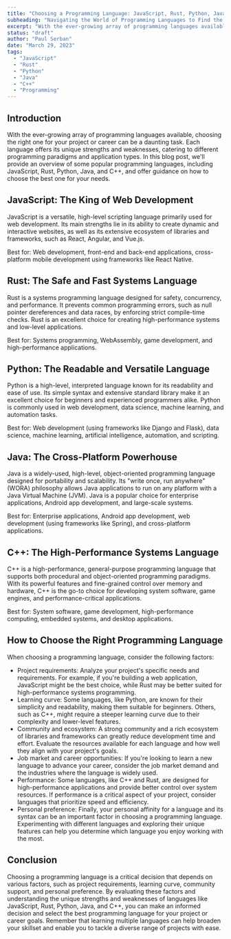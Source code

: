 ```yaml
---
title: "Choosing a Programming Language: JavaScript, Rust, Python, Java, C++, and More"
subheading: "Navigating the World of Programming Languages to Find the Best Fit for Your Needs"
excerpt: "With the ever-growing array of programming languages available, choosing the right one for your project or career can be a daunting task. Each language offers its unique strengths and weaknesses, catering to different programming paradigms and application types. In this blog post, we'll provide an overview of some popular programming languages, including JavaScript, Rust, Python, Java, and C++, and offer guidance on how to choose the best one for your needs."
status: "draft"
author: "Paul Serban"
date: "March 29, 2023"
tags:
  - "JavaScript"
  - "Rust"
  - "Python"
  - "Java"
  - "C++"
  - "Programming"
---
```


## Introduction

With the ever-growing array of programming languages available, choosing the right one for your project or career can be a daunting task. Each language offers its unique strengths and weaknesses, catering to different programming paradigms and application types. In this blog post, we'll provide an overview of some popular programming languages, including JavaScript, Rust, Python, Java, and C++, and offer guidance on how to choose the best one for your needs.

## JavaScript: The King of Web Development
JavaScript is a versatile, high-level scripting language primarily used for web development. Its main strengths lie in its ability to create dynamic and interactive websites, as well as its extensive ecosystem of libraries and frameworks, such as React, Angular, and Vue.js.

Best for: Web development, front-end and back-end applications, cross-platform mobile development using frameworks like React Native.

## Rust: The Safe and Fast Systems Language
Rust is a systems programming language designed for safety, concurrency, and performance. It prevents common programming errors, such as null pointer dereferences and data races, by enforcing strict compile-time checks. Rust is an excellent choice for creating high-performance systems and low-level applications.

Best for: Systems programming, WebAssembly, game development, and high-performance applications.

## Python: The Readable and Versatile Language
Python is a high-level, interpreted language known for its readability and ease of use. Its simple syntax and extensive standard library make it an excellent choice for beginners and experienced programmers alike. Python is commonly used in web development, data science, machine learning, and automation tasks.

Best for: Web development (using frameworks like Django and Flask), data science, machine learning, artificial intelligence, automation, and scripting.

## Java: The Cross-Platform Powerhouse
Java is a widely-used, high-level, object-oriented programming language designed for portability and scalability. Its "write once, run anywhere" (WORA) philosophy allows Java applications to run on any platform with a Java Virtual Machine (JVM). Java is a popular choice for enterprise applications, Android app development, and large-scale systems.

Best for: Enterprise applications, Android app development, web development (using frameworks like Spring), and cross-platform applications.

## C++: The High-Performance Systems Language
C++ is a high-performance, general-purpose programming language that supports both procedural and object-oriented programming paradigms. With its powerful features and fine-grained control over memory and hardware, C++ is the go-to choice for developing system software, game engines, and performance-critical applications.

Best for: System software, game development, high-performance computing, embedded systems, and desktop applications.

## How to Choose the Right Programming Language
When choosing a programming language, consider the following factors:

- Project requirements: Analyze your project's specific needs and requirements. For example, if you're building a web application, JavaScript might be the best choice, while Rust may be better suited for high-performance systems programming.
- Learning curve: Some languages, like Python, are known for their simplicity and readability, making them suitable for beginners. Others, such as C++, might require a steeper learning curve due to their complexity and lower-level features.
- Community and ecosystem: A strong community and a rich ecosystem of libraries and frameworks can greatly reduce development time and effort. Evaluate the resources available for each language and how well they align with your project's goals.
- Job market and career opportunities: If you're looking to learn a new language to advance your career, consider the job market demand and the industries where the language is widely used.
- Performance: Some languages, like C++ and Rust, are designed for high-performance applications and provide better control over system resources. If performance is a critical aspect of your project, consider languages that prioritize speed and efficiency.
- Personal preference: Finally, your personal affinity for a language and its syntax can be an important factor in choosing a programming language. Experimenting with different languages and exploring their unique features can help you determine which language you enjoy working with the most.

## Conclusion

Choosing a programming language is a critical decision that depends on various factors, such as project requirements, learning curve, community support, and personal preference. By evaluating these factors and understanding the unique strengths and weaknesses of languages like JavaScript, Rust, Python, Java, and C++, you can make an informed decision and select the best programming language for your project or career goals. Remember that learning multiple languages can help broaden your skillset and enable you to tackle a diverse range of projects with ease.